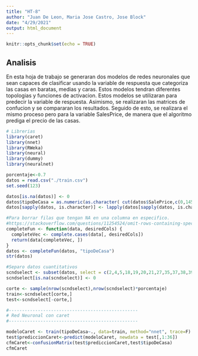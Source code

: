 ```yaml
---
title: "HT-8"
author: "Juan De Leon, Maria Jose Castro, Jose Block"
date: "4/29/2021"
output: html_document
---
```


```r
knitr::opts_chunk$set(echo = TRUE)
```

## Analisis

En esta hoja de trabajo se generaran dos modelos de redes neuronales que sean capaces de clasificar usando la variable de respuesta que categoriza las casas en baratas, medias y caras. Estos modelos tendran diferentes topologias y funciones de activacion. Estos modelos se utilizaran para predecir la variable de respuesta. Asimismo, se realizaran las matrices de confucion y se compararan los resultados. Seguido de esto, se realizara el mismo proceso pero para la variable SalesPrice, de manera que el algoritmo prediga el precio de las casas. 

```r
# Librerias
library(caret)
library(nnet)
library(RWeka)
library(neural)
library(dummy)
library(neuralnet)
```

```r
porcentaje<-0.7
datos = read.csv("./train.csv")
set.seed(123)

datos[is.na(datos)] <- 0
datos$tipoDeCasa = as.numeric(as.character( cut(datos$SalePrice,c(0,145000,205000,410000), labels = c(1, 2, 3))))
datos[sapply(datos, is.character)] <- lapply(datos[sapply(datos, is.character)],as.factor)

#Para borrar filas que tengan NA en una columna en especifico.
#https://stackoverflow.com/questions/11254524/omit-rows-containing-specific-column-of-na
completeFun <- function(data, desiredCols) {
  completeVec <- complete.cases(data[, desiredCols])
  return(data[completeVec, ])
}
datos <- completeFun(datos, "tipoDeCasa")
str(datos)

#Separo datos cuantitativos
scndselect <- subset(datos, select = c(2,4,5,18,19,20,21,27,35,37,38,39,44,45,46,47,48,49,50,51,52,53,55,57,60,62,63,67,68,69,70,71,72,76,77,78,82))
scndselect[is.na(scndselect)] <- 0

corte <- sample(nrow(scndselect),nrow(scndselect)*porcentaje)
train<-scndselect[corte,]
test<-scndselect[-corte,]

#-------------------------------------------------
# Red Neuronal con caret
#-------------------------------------------------

modeloCaret <- train(tipoDeCasa~., data=train, method="nnet", trace=F)
test$prediccionCaret<-predict(modeloCaret, newdata = test[,1:36])
cfmCaret<-confusionMatrix(test$prediccionCaret,test$tipoDeCasa)
cfmCaret


```